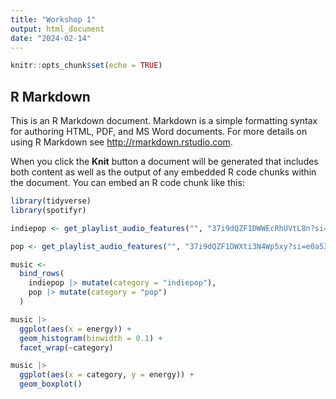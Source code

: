 ```yaml
---
title: "Workshop 1"
output: html_document
date: "2024-02-14"
---
```


```r
knitr::opts_chunk$set(echo = TRUE)
```

## R Markdown

This is an R Markdown document. Markdown is a simple formatting syntax for authoring HTML, PDF, and MS Word documents. For more details on using R Markdown see <http://rmarkdown.rstudio.com>.

When you click the **Knit** button a document will be generated that includes both content as well as the output of any embedded R code chunks within the document. You can embed an R code chunk like this:

```r
library(tidyverse)
library(spotifyr)

indiepop <- get_playlist_audio_features("", "37i9dQZF1DWWEcRhUVtL8n?si=8549c3d965e4458c&nd=1&dlsi=7e635eb660464a36")

pop <- get_playlist_audio_features("", "37i9dQZF1DWXti3N4Wp5xy?si=e0a5344cb1b545c5&nd=1&dlsi=61886b9565ee4c74")

music <-
  bind_rows(
    indiepop |> mutate(category = "indiepop"),
    pop |> mutate(category = "pop")
  )

music |>
  ggplot(aes(x = energy)) +
  geom_histogram(binwidth = 0.1) +
  facet_wrap(~category)

music |>
  ggplot(aes(x = category, y = energy)) +
  geom_boxplot()

```

```r
```

